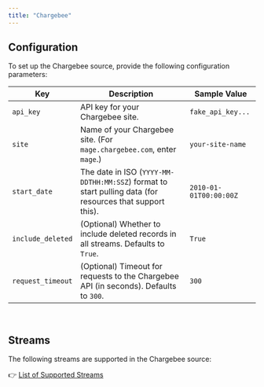 ```yaml
---
title: "Chargebee"
---
```


## Configuration

To set up the Chargebee source, provide the following configuration parameters:

| Key               | Description                                                                                                                   | Sample Value         |
| ----------------- | ----------------------------------------------------------------------------------------------------------------------------- | -------------------- |
| `api_key`         | API key for your Chargebee site.                                                                                               | `fake_api_key...`     |
| `site`            | Name of your Chargebee site. (For `mage.chargebee.com`, enter `mage`.)                                                         | `your-site-name`      |
| `start_date`      | The date in ISO (`YYYY-MM-DDTHH:MM:SSZ`) format to start pulling data (for resources that support this).                         | `2010-01-01T00:00:00Z`|
| `include_deleted` | (Optional) Whether to include deleted records in all streams. Defaults to `True`.                                               | `True`                |
| `request_timeout` | (Optional) Timeout for requests to the Chargebee API (in seconds). Defaults to `300`.                                           | `300`                 |

<br/>

## Streams

The following streams are supported in the Chargebee source:

👉 [List of Supported Streams](https://github.com/mage-ai/mage-ai/tree/master/mage_integrations/mage_integrations/sources/chargebee/streams)

<br/>
